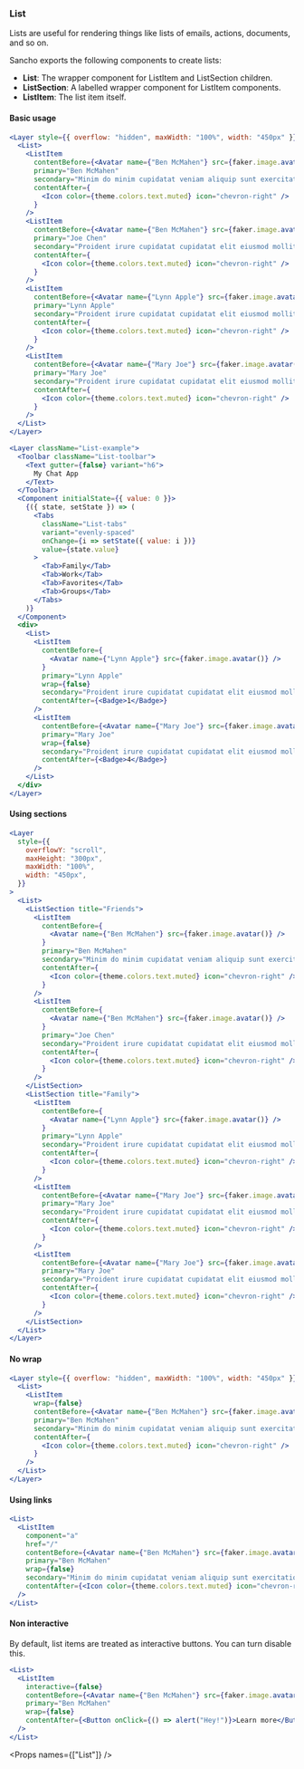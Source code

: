 
<Nav title="List" />
<SEO title="List" />

<Container>
<Article sidebar={[
  { id: 'List', name: 'List'},
  { id: 'Basic usage', name: 'Basic usage' },
  { id: 'Using sections', name: 'Using sections'},
  { id: 'No wrap', name: 'No wrap' },
  { id: 'Using links', name: 'Using links'},
  { id: 'Non interactive', name: 'Non interactive'},
  { id: 'Props', name: 'Props table'}
]}>

# List

Lists are useful for rendering things like lists of emails, actions, documents, and so on.

Sancho exports the following components to create lists:

- **List**: The wrapper component for ListItem and ListSection children.
- **ListSection**: A labelled wrapper component for ListItem components.
- **ListItem**: The list item itself.

#### Basic usage

```jsx
<Layer style={{ overflow: "hidden", maxWidth: "100%", width: "450px" }}>
  <List>
    <ListItem
      contentBefore={<Avatar name={"Ben McMahen"} src={faker.image.avatar()} />}
      primary="Ben McMahen"
      secondary="Minim do minim cupidatat veniam aliquip sunt exercitation enim nisi nulla."
      contentAfter={
        <Icon color={theme.colors.text.muted} icon="chevron-right" />
      }
    />
    <ListItem
      contentBefore={<Avatar name={"Ben McMahen"} src={faker.image.avatar()} />}
      primary="Joe Chen"
      secondary="Proident irure cupidatat cupidatat elit eiusmod mollit."
      contentAfter={
        <Icon color={theme.colors.text.muted} icon="chevron-right" />
      }
    />
    <ListItem
      contentBefore={<Avatar name={"Lynn Apple"} src={faker.image.avatar()} />}
      primary="Lynn Apple"
      secondary="Proident irure cupidatat cupidatat elit eiusmod mollit."
      contentAfter={
        <Icon color={theme.colors.text.muted} icon="chevron-right" />
      }
    />
    <ListItem
      contentBefore={<Avatar name={"Mary Joe"} src={faker.image.avatar()} />}
      primary="Mary Joe"
      secondary="Proident irure cupidatat cupidatat elit eiusmod mollit."
      contentAfter={
        <Icon color={theme.colors.text.muted} icon="chevron-right" />
      }
    />
  </List>
</Layer>
```

```jsx
<Layer className="List-example">
  <Toolbar className="List-toolbar">
    <Text gutter={false} variant="h6">
      My Chat App
    </Text>
  </Toolbar>
  <Component initialState={{ value: 0 }}>
    {({ state, setState }) => (
      <Tabs
        className="List-tabs"
        variant="evenly-spaced"
        onChange={i => setState({ value: i })}
        value={state.value}
      >
        <Tab>Family</Tab>
        <Tab>Work</Tab>
        <Tab>Favorites</Tab>
        <Tab>Groups</Tab>
      </Tabs>
    )}
  </Component>
  <div>
    <List>
      <ListItem
        contentBefore={
          <Avatar name={"Lynn Apple"} src={faker.image.avatar()} />
        }
        primary="Lynn Apple"
        wrap={false}
        secondary="Proident irure cupidatat cupidatat elit eiusmod mollit."
        contentAfter={<Badge>1</Badge>}
      />
      <ListItem
        contentBefore={<Avatar name={"Mary Joe"} src={faker.image.avatar()} />}
        primary="Mary Joe"
        wrap={false}
        secondary="Proident irure cupidatat cupidatat elit eiusmod mollit."
        contentAfter={<Badge>4</Badge>}
      />
    </List>
  </div>
</Layer>
```

#### Using sections

```jsx
<Layer
  style={{
    overflowY: "scroll",
    maxHeight: "300px",
    maxWidth: "100%",
    width: "450px",
  }}
>
  <List>
    <ListSection title="Friends">
      <ListItem
        contentBefore={
          <Avatar name={"Ben McMahen"} src={faker.image.avatar()} />
        }
        primary="Ben McMahen"
        secondary="Minim do minim cupidatat veniam aliquip sunt exercitation enim nisi nulla."
        contentAfter={
          <Icon color={theme.colors.text.muted} icon="chevron-right" />
        }
      />
      <ListItem
        contentBefore={
          <Avatar name={"Ben McMahen"} src={faker.image.avatar()} />
        }
        primary="Joe Chen"
        secondary="Proident irure cupidatat cupidatat elit eiusmod mollit."
        contentAfter={
          <Icon color={theme.colors.text.muted} icon="chevron-right" />
        }
      />
    </ListSection>
    <ListSection title="Family">
      <ListItem
        contentBefore={
          <Avatar name={"Lynn Apple"} src={faker.image.avatar()} />
        }
        primary="Lynn Apple"
        secondary="Proident irure cupidatat cupidatat elit eiusmod mollit."
        contentAfter={
          <Icon color={theme.colors.text.muted} icon="chevron-right" />
        }
      />
      <ListItem
        contentBefore={<Avatar name={"Mary Joe"} src={faker.image.avatar()} />}
        primary="Mary Joe"
        secondary="Proident irure cupidatat cupidatat elit eiusmod mollit."
        contentAfter={
          <Icon color={theme.colors.text.muted} icon="chevron-right" />
        }
      />
      <ListItem
        contentBefore={<Avatar name={"Mary Joe"} src={faker.image.avatar()} />}
        primary="Mary Joe"
        secondary="Proident irure cupidatat cupidatat elit eiusmod mollit."
        contentAfter={
          <Icon color={theme.colors.text.muted} icon="chevron-right" />
        }
      />
    </ListSection>
  </List>
</Layer>
```

#### No wrap

```jsx
<Layer style={{ overflow: "hidden", maxWidth: "100%", width: "450px" }}>
  <List>
    <ListItem
      wrap={false}
      contentBefore={<Avatar name={"Ben McMahen"} src={faker.image.avatar()} />}
      primary="Ben McMahen"
      secondary="Minim do minim cupidatat veniam aliquip sunt exercitation enim nisi nulla."
      contentAfter={
        <Icon color={theme.colors.text.muted} icon="chevron-right" />
      }
    />
  </List>
</Layer>
```

#### Using links

```jsx
<List>
  <ListItem
    component="a"
    href="/"
    contentBefore={<Avatar name={"Ben McMahen"} src={faker.image.avatar()} />}
    primary="Ben McMahen"
    wrap={false}
    secondary="Minim do minim cupidatat veniam aliquip sunt exercitation enim nisi nulla."
    contentAfter={<Icon color={theme.colors.text.muted} icon="chevron-right" />}
  />
</List>
```

#### Non interactive

By default, list items are treated as interactive buttons. You can turn disable this.

```jsx
<List>
  <ListItem
    interactive={false}
    contentBefore={<Avatar name={"Ben McMahen"} src={faker.image.avatar()} />}
    primary="Ben McMahen"
    wrap={false}
    contentAfter={<Button onClick={() => alert("Hey!")}>Learn more</Button>}
  />
</List>
```

<Props names={["List"]} />

</Article>
</Container>
